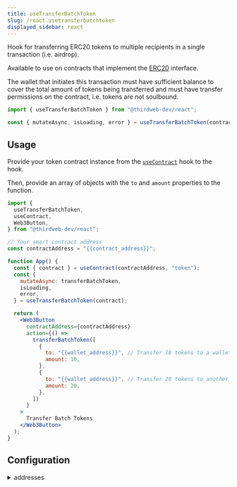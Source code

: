 ```yaml
---
title: useTransferBatchToken
slug: /react.usetransferbatchtoken
displayed_sidebar: react
---
```


Hook for transferring ERC20 tokens to multiple recipients in a single transaction (i.e. airdrop).

Available to use on contracts that implement the [ERC20](https://portal.thirdweb.com/contractkit/interfaces/erc20) interface.

The wallet that initiates this transaction must have sufficient balance to cover the total amount of tokens being transferred
and must have transfer permissions on the contract, i.e. tokens are not soulbound.

```jsx
import { useTransferBatchToken } from "@thirdweb-dev/react";

const { mutateAsync, isLoading, error } = useTransferBatchToken(contract);
```

## Usage

Provide your token contract instance from the [`useContract`](/react/react.usecontract) hook to the hook.

Then, provide an array of objects with the `to` and `amount` properties to the function.

```jsx
import {
  useTransferBatchToken,
  useContract,
  Web3Button,
} from "@thirdweb-dev/react";

// Your smart contract address
const contractAddress = "{{contract_address}}";

function App() {
  const { contract } = useContract(contractAddress, "token");
  const {
    mutateAsync: transferBatchToken,
    isLoading,
    error,
  } = useTransferBatchToken(contract);

  return (
    <Web3Button
      contractAddress={contractAddress}
      action={() =>
        transferBatchToken([
          {
            to: "{{wallet_address}}", // Transfer 10 tokens to a wallet
            amount: 10,
          },
          {
            to: "{{wallet_address}}", // Transfer 20 tokens to another wallet
            amount: 20,
          },
        ])
      }
    >
      Transfer Batch Tokens
    </Web3Button>
  );
}
```

## Configuration

<details>
  <summary>addresses</summary>
  <div>

An array of objects containing `to` and `amount` properties.

- `to` - The wallet address to transfer tokens to. Must be a `string`.
- `amount` - The amount of tokens to transfer. Must be a `number`.

</div>
</details>
